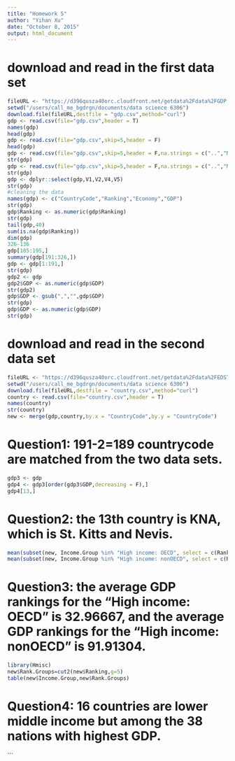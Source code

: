 ```yaml
---
title: "Homework 5"
author: "Yihan Xu"
date: "October 8, 2015"
output: html_document
---
```


# download and read in the first data set
```r
fileURL <- "https://d396qusza40orc.cloudfront.net/getdata%2Fdata%2FGDP.csv "
setwd("/users/call_me_bgdrgn/documents/data science 6306")
download.file(fileURL,destfile = "gdp.csv",method="curl")
gdp <- read.csv(file="gdp.csv",header = T)
names(gdp)
head(gdp)
gdp <- read.csv(file="gdp.csv",skip=5,header = F)
head(gdp)
gdp <- read.csv(file="gdp.csv",skip=5,header = F,na.strings = c("..","Not Available."))
str(gdp)
gdp <- read.csv(file="gdp.csv",skip=5,header = F,na.strings = c("..","Not available.","..Not available"),stringsAsFactors = F)
str(gdp)
gdp <- dplyr::select(gdp,V1,V2,V4,V5)
str(gdp)
#cleaning the data
names(gdp) <- c("CountryCode","Ranking","Economy","GDP")
str(gdp)
gdp$Ranking <- as.numeric(gdp$Ranking)
str(gdp)
tail(gdp,40)
sum(is.na(gdp$Ranking))
dim(gdp)
326-136
gdp[185:195,]
summary(gdp[191:326,])
gdp <- gdp[1:191,]
str(gdp)
gdp2 <- gdp
gdp2$GDP <- as.numeric(gdp$GDP)
str(gdp2)
gdp$GDP <- gsub(",","",gdp$GDP)
str(gdp)
gdp$GDP <- as.numeric(gdp$GDP)
str(gdp)
```

# download and read in the second data set
```r
fileURL <- "https://d396qusza40orc.cloudfront.net/getdata%2Fdata%2FEDSTATS_Country.csv"
setwd("/users/call_me_bgdrgn/documents/data science 6306")
download.file(fileURL,destfile = "country.csv",method="curl")
country <- read.csv(file="country.csv",header = T)
names(country)
str(country)
new <- merge(gdp,country,by.x = "CountryCode",by.y = "CountryCode")
```
# Question1: 191-2=189 countrycode are matched from the two data sets.
```r
gdp3 <- gdp
gdp4 <- gdp3[order(gdp3$GDP,decreasing = F),]
gdp4[13,]
```
# Question2: the 13th country is KNA, which is St. Kitts and Nevis.
```r
mean(subset(new, Income.Group %in% "High income: OECD", select = c(Ranking))$Ranking)
mean(subset(new, Income.Group %in% "High income: nonOECD", select = c(Ranking))$Ranking)
```
# Question3: the average GDP rankings for the "High income: OECD" is 32.96667, and the average GDP rankings for the "High income: nonOECD" is 91.91304.
```r
library(Hmisc)
new$Rank.Groups=cut2(new$Ranking,g=5)
table(new$Income.Group,new$Rank.Groups)
```
# Question4: 16 countries are lower middle income but among the 38 nations with highest GDP.
```



